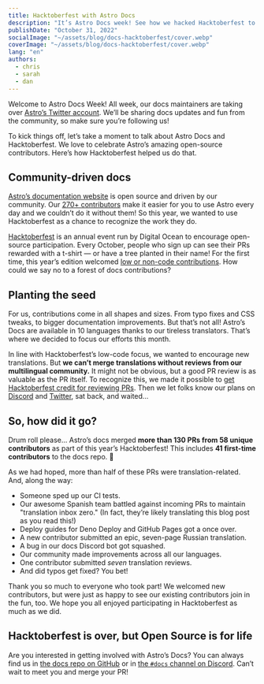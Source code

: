 ```yaml
---
title: Hacktoberfest with Astro Docs
description: "It’s Astro Docs week! See how we hacked Hacktoberfest to celebrate our awesome contributors this October."
publishDate: "October 31, 2022"
socialImage: "~/assets/blog/docs-hacktoberfest/cover.webp"
coverImage: "~/assets/blog/docs-hacktoberfest/cover.webp"
lang: "en"
authors:
  - chris
  - sarah
  - dan
---
```



Welcome to Astro Docs Week! All week, our docs maintainers are taking over [Astro’s Twitter account](https://twitter.com/astrodotbuild). We’ll be sharing docs updates and fun from the community, so make sure you’re following us!

To kick things off, let’s take a moment to talk about Astro Docs and Hacktoberfest. We love to celebrate Astro’s amazing open-source contributors. Here’s how Hacktoberfest helped us do that.

## Community-driven docs

<BlogContentImage src={community} alt="Avatars for the many, many contributors to Astro docs" />

[Astro’s documentation website](https://docs.astro.build/) is open source and driven by our community. Our [270+ contributors](https://github.com/withastro/docs/graphs/contributors) make it easier for you to use Astro every day and we couldn’t do it without them! So this year, we wanted to use Hacktoberfest as a chance to recognize the work they do.

[Hacktoberfest](https://hacktoberfest.com/) is an annual event run by Digital Ocean to encourage open-source participation. Every October, people who sign up can see their PRs rewarded with a t-shirt — or have a tree planted in their name! For the first time, this year’s edition welcomed [low or non-code contributions](https://hacktoberfest.com/about/#low-or-non-code). How could we say no to a forest of docs contributions?

## Planting the seed

For us, contributions come in all shapes and sizes. From typo fixes and CSS tweaks, to bigger documentation improvements. But that’s not all! Astro’s Docs are available in 10 languages thanks to our tireless translators. That’s where we decided to focus our efforts this month.

In line with Hacktoberfest’s low-code focus, we wanted to encourage new translations. But **we can’t merge translations without reviews from our multilingual community.** It might not be obvious, but a good PR review is as valuable as the PR itself. To recognize this, we made it possible to [get Hacktoberfest credit for reviewing PRs](https://github.com/withastro/docs/blob/main/.github/hacktoberfest.md). Then we let folks know our plans on [Discord](https://astro.build/chat) and [Twitter](https://twitter.com/astrodotbuild/status/1576221838950412289), sat back, and waited…

## So, how did it go?

Drum roll please... Astro’s docs merged **more than 130 PRs from 58 unique contributors** as part of this year’s Hacktoberfest! This includes **41 first-time contributors** to the docs repo. 🎉

As we had hoped, more than half of these PRs were translation-related. And, along the way:

- Someone sped up our CI tests.
- Our awesome Spanish team battled against incoming PRs to maintain "translation inbox zero." (In fact, they’re likely translating this blog post as you read this!)
- Deploy guides for Deno Deploy and GitHub Pages got a once over.
- A new contributor submitted an epic, seven-page Russian translation.
- A bug in our docs Discord bot got squashed.
- Our community made improvements across all our languages.
- One contributor submitted _seven_ translation reviews.
- And did typos get fixed? You bet!

Thank you so much to everyone who took part! We welcomed new contributors, but were just as happy to see our existing contributors join in the fun, too. We hope you all enjoyed participating in Hacktoberfest as much as we did.

## Hacktoberfest is over, but Open Source is for life

Are you interested in getting involved with Astro’s Docs? You can always find us in [the docs repo on GitHub](https://github.com/withastro/docs) or in [the `#docs` channel on Discord](https://astro.build/chat). Can’t wait to meet you and merge your PR!
